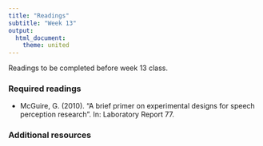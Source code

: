 ```yaml
---
title: "Readings"
subtitle: "Week 13"
output: 
  html_document: 
    theme: united
---
```


Readings to be completed before week 13 class. 

### Required readings

- McGuire, G. (2010). “A brief primer on experimental designs for speech perception research”. In: Laboratory Report 77.

### Additional resources
